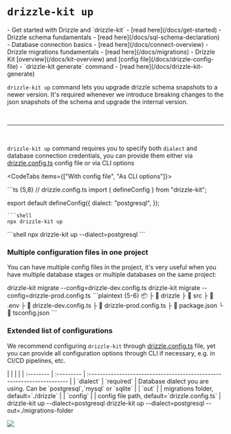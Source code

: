 
# `drizzle-kit up`

<Prerequisites>
  - Get started with Drizzle and `drizzle-kit` - [read here](/docs/get-started)
  - Drizzle schema fundamentals - [read here](/docs/sql-schema-declaration) -
  Database connection basics - [read here](/docs/connect-overview) - Drizzle
  migrations fundamentals - [read here](/docs/migrations) - Drizzle Kit
  [overview](/docs/kit-overview) and [config file](/docs/drizzle-config-file) -
  `drizzle-kit generate` command - [read here](/docs/drizzle-kit-generate)
</Prerequisites>

`drizzle-kit up` command lets you upgrade drizzle schema snapshots to a newer version.
It's required whenever we introduce breaking changes to the json snapshots of the schema and upgrade the internal version.

<br />
<hr />
<br />

`drizzle-kit up` command requires you to specify both `dialect` and database connection credentials,
you can provide them either via [drizzle.config.ts](/docs/drizzle-config-file) config file or via CLI options

<CodeTabs items={["With config file", "As CLI options"]}>
<Section>
```ts {5,8}
// drizzle.config.ts
import { defineConfig } from "drizzle-kit";

export default defineConfig({
  dialect: "postgresql",
});
```
```shell
npx drizzle-kit up
```
</Section>
```shell
npx drizzle-kit up --dialect=postgresql
```
</CodeTabs>

### Multiple configuration files in one project

You can have multiple config files in the project, it's very useful when you have multiple database stages or multiple databases on the same project:

<Npx>
  drizzle-kit migrate --config=drizzle-dev.config.ts
  drizzle-kit migrate --config=drizzle-prod.config.ts
</Npx>
```plaintext {5-6}
📦 <project root>
 ├ 📂 drizzle
 ├ 📂 src
 ├ 📜 .env
 ├ 📜 drizzle-dev.config.ts
 ├ 📜 drizzle-prod.config.ts
 ├ 📜 package.json
 └ 📜 tsconfig.json
```

### Extended list of configurations

We recommend configuring `drizzle-kit` through [drizzle.config.ts](/docs/drizzle-config-file) file,
yet you can provide all configuration options through CLI if necessary, e.g. in CI/CD pipelines, etc.

<rem025 />
| | | | | :-------- | :--------- |
:---------------------------------------------------------------------- | |
`dialect` | `required` | Database dialect you are using. Can be
`postgresql`,`mysql` or `sqlite` | | `out` | | migrations folder,
default=`./drizzle` | | `config` | | config file path,
default=`drizzle.config.ts` |
<br />
<Npx>
  drizzle-kit up --dialect=postgresql drizzle-kit up --dialect=postgresql
  --out=./migrations-folder
</Npx>

![](@/assets/gifs/up_mysql.gif)
